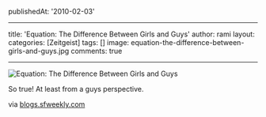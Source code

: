 publishedAt: '2010-02-03'

---

title: 'Equation: The Difference Between Girls and Guys'
author: rami
layout: 
categories: [Zeitgeist]
tags: []
image: equation-the-difference-between-girls-and-guys.jpg
comments: true

---

![Equation: The Difference Between Girls and Guys](/assets/images/content/zeitgeist/equation-the-difference-between-girls-and-guys.jpg)

So true! At least from a guys perspective.

via [blogs.sfweekly.com](http://blogs.sfweekly.com/thesnitch/assets_c/2010/01/equation1-thumb-500x363.jpg)
